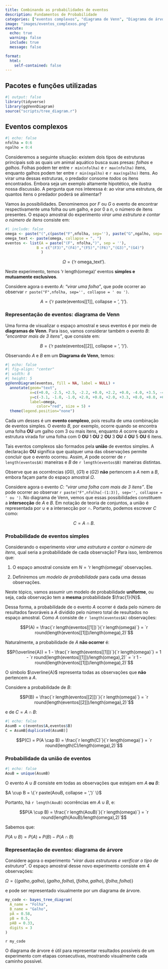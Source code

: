 ```yaml
---
title: Combinando as probabilidades de eventos
description: Fundamentos de Probabilidade
categories: ["eventos complexos", "diagrama de Venn", "Diagrama de árvore", "união de eventos"]
image: "images/eventos_complexos.png"
execute:
  echo: true
  warning: false
  include: true
  message: false

format:
  html:
    self-contained: false
---
```


:::{.callout-tip collapse="true"}
## Pacotes e funções utilizadas
```r
#| output: false
library(tidyverse)
library(ggVennDiagram)
source("scripts/tree_diagram.r")
```
:::

## Eventos complexos

```r
#| echo: false
nfolha = 0:6
ngalho = 0:4
```

Consideremos a seguinte situação: existem dois tipos de estruturas principais sob as quais um animal aquático busca suas presas: *folhas* e *galhos*. Folhas podem ter entre `r min(nfolha)` e `r max(nfolha)` itens, enquanto galhos podem ter entre `r min(ngalho)` e `r max(ngalho)` itens. Ao virar uma dessas estruturas, o predador consome *todos* os itens encontrados. Embora seja um exemplo altamente hipotético, ele ilustra nossa discussão. A pergunta que nos interessa é: ao virar uma estrutura, de quantos itens o predador poderá se alimentar?

Vamos às possibilidades. Denominemos por $F$ ou $G$ o evento de encontrar respectivamente uma folha ou um galho, e por $0$ a $n$, o número de itens presentes. O espaço amostral do experimento *virar uma estrutura e contar o número de itens* consiste em:

```r
#| include: false
omega <- paste("(",c(paste("F",nfolha, sep=''), paste("G",ngalho, sep='')),")", sep = '')
omega_text <- paste(omega, collapse = ", ")
eventos <- list(A = paste("(F", nfolha,")", sep = ''),
              B = c("(F3)","(F4)","(F5)","(F6)","(G3)","(G4)")
                )
```

$$\Omega = \{\text{`r omega_text`}\}.$$

Neste experimento, temos $\text{`r length(omega)`}$ eventos **simples e mutuamente exclusivos**.

Considere agora o evento $A$: *"virar uma folha"*, que pode ocorrer ao observar `r paste("F",nfolha, sep='', collapse = ' ou ')`.

$$A = \{\text{`r paste(eventos[[1]], collapse = ', ')`}\}.$$

### Representação de eventos: diagrama de Venn

Uma forma de visualizar o espaço amostral e seus eventos é por meio de **diagramas de Venn**. Para isso, vamos considerar também o evento $B$: *"encontrar mais de 3 itens"*, que consiste em:

$$B = \{\text{`r paste(eventos[[2]], collapse = ', ')`}\}.$$

Observando $A$ e $B$ em um **Diagrama de Venn**, temos:

```r
#| echo: false
#| fig-align: "center"
#| width: 8
#| height: 5
ggVennDiagram(eventos, fill = NA, label = NULL) + 
  annotate(geom="text", 
           x=c(+0.0, -2.5, +2.5, -2.2, +0.0, +2.2, +0.0, -4.0, +3.5, -4.3, -2.2, +2.2), 
           y=c(-3.1, -1.0, -1.0, +2.0, +0.8, +2.0, +3.3, +8.0, +8.0, +6.5, +5.0, +5.0), 
           label=omega,
              color="red", size = 5) +
  theme(legend.position="none")
```

Cada um desses é um **evento complexo**, pois resulta de uma combinação de eventos simples. O evento $B$, por exemplo, ocorre quando se encontra uma folha **OU** um galho com 3 ou mais itens, enquanto $A$ ocorre quando a estrutura virada for uma folha com $0$ **OU** $1$ **OU** $2$ **OU** $3$ **OU** $4$ **OU** $5$ **OU** $6$ itens.

Tais eventos complexos são formados pela **união** de eventos simples. A declaração **OU** significa que qualquer uma das observações permite concluir que o evento ocorreu. Assim, $A$ pode ocorrer de `r length(eventos$A)` maneiras e $B$ de `r length(eventos$B)` maneiras distintas.

Observe que as ocorrências $(G0)$, $(G1)$ e $(G2)$ **não** pertencem a $A$ nem a $B$, embora façam parte do espaço amostral $\Omega$.

Considere agora o evento $C$: *"virar uma folha com mais de 3 itens"*. Ele pode ocorrer ao observar `r paste("F",nfolha[-(1:3)], sep='', collapse = ' ou ')`. No diagrama de Venn, vemos que essas possibilidades constituem a **intersecção** de $A$ e $B$. Em notação de teoria de conjuntos, a união é representada por $\cup$ e a intersecção por $\cap$. Portanto, podemos escrever $C$ como:

$$C = A \cap B.$$

### Probabilidade de eventos simples

Considerando o experimento *virar uma estrutura e contar o número de itens*, qual seria a probabilidade de cada observação? Para isso, lembremos que:

1. O espaço amostral consiste em $N = \text{`r length(omega)`}$ observações.

2. Definiremos um *modelo de probabilidade* para cada uma dessas observações.

Neste tópico, vamos assumir um modelo de probabilidade **uniforme**, ou seja, cada observação tem a **mesma** probabilidade $\frac{1}{N}$.

Dessa forma, a probabilidade de o evento $A$ ocorrer é dada pelo número de resultados favoráveis a $A$ dividido pelo número total de resultados no espaço amostral. Como $A$ consiste de `r length(eventos$A)` observações:

$$P(A) = \frac{`r length(eventos[[1]])`}{`r length(omega)`} = `r round(length(eventos[[1]])/length(omega),2)`$$

Naturalmente, a probabilidade de $A$ **não ocorrer** é:

$$P(\overline{A}) = 1 - \frac{`r length(eventos[[1]])`}{`r length(omega)`} = 1 - `r round(length(eventos[[1]])/length(omega),2)` = `r 1 - round(length(eventos[[1]])/length(omega),2)`$$

O símbolo $\overline{A}$ representa todas as observações que **não** pertencem a $A$.

Considere a probabilidade de $B$:

$$P(B) = \frac{`r length(eventos[[2]])`}{`r length(omega)`} = `r round(length(eventos[[2]])/length(omega),2)`$$

e de $C = A \cap B$:

```r
#| echo: false
AsumB = c(eventos$A,eventos$B)
C = AsumB[duplicated(AsumB)]
```

$$P(C) = P(A \cap B) = \frac{`r length(C)`}{`r length(omega)`} = `r round(length(C)/length(omega),2)`$$

### Probabilidade da união de eventos

```r
#| echo: false
AouB = unique(AsumB)
```

O evento $A \cup B$ consiste em todas as observações que estejam em $A$ **ou** $B$:

$A \cup B = \{`r paste(AouB, collapse = ',')` \}$

Portanto, há `r length(AouB)` ocorrências em $A \cup B$, e:

$$P(A \cup B) = \frac{`r length(AouB)`}{`r length(omega)`} = `r round(length(AouB)/length(omega),2)`$$

Sabemos que:

$P(A \cup B) = P(A) + P(B) - P(A \cap B)$

### Representação de eventos: diagrama de árvore

Considere agora o experimento *"virar duas estruturas e verificar o tipo de estrutura"*. O espaço amostral desse novo experimento consiste em 4 observações:

$\Omega = \{(galho, galho), (galho, folha), (folha, galho), (folha, folha)\}$

e pode ser representado visualmente por um diagrama de árvore.

```r
my_code <- bayes_tree_diagram(
  A_name = "Folha",
  B_name = "Galho",
  pA = 0.58,
  pB = 0.5,
  pAB = 0.33,
  digits = 3
)
```


`r my_code`

O diagrama de árvore é útil para representar resultados possíveis de um experimento com etapas consecutivas, mostrando visualmente cada caminho possível.